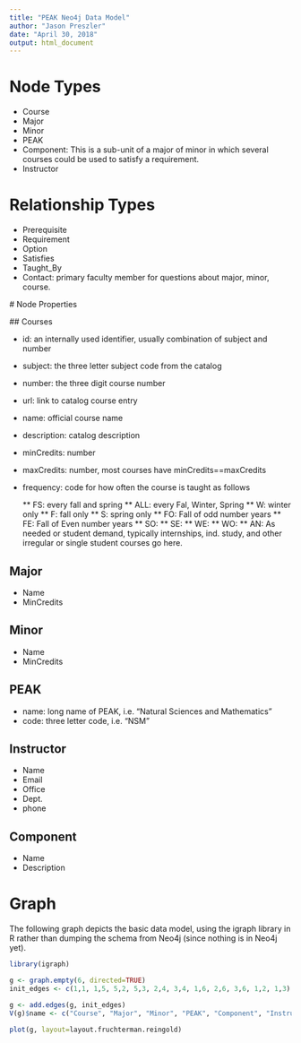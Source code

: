 ```yaml
---
title: "PEAK Neo4j Data Model"
author: "Jason Preszler"
date: "April 30, 2018"
output: html_document
---
```


# Node Types

 *  Course
 *  Major
 *  Minor
 *  PEAK
 *  Component: This is a sub-unit of a major of minor in which several courses could be used to satisfy a requirement. 
 *  Instructor
 
# Relationship Types

 *  Prerequisite
 *  Requirement
 *  Option
 *  Satisfies
 *  Taught_By
 *  Contact: primary faculty member for questions about major, minor, course.
 
 # Node Properties
 
 ## Courses
 
 *  id: an internally used identifier, usually combination of subject and number
 *  subject: the three letter subject code from the catalog
 *  number: the three digit course number
 *  url: link to catalog course entry
 *  name: official course name
 *  description: catalog description
 *  minCredits: number
 *  maxCredits: number, most courses have minCredits==maxCredits
 *  frequency: code for how often the course is taught as follows

    **  FS: every fall and spring
    **  ALL: every Fal, Winter, Spring
    **  W: winter only
    **  F: fall only
    **  S: spring only
    **  FO:  Fall of odd number years
    **  FE: Fall of Even number years
    **  SO:
    **  SE:
    **  WE:
    **  WO:
    **  AN: As needed or student demand, typically internships, ind. study, and other irregular or single student courses go here.

## Major

* Name
* MinCredits

## Minor

* Name
* MinCredits

## PEAK

* name: long name of PEAK, i.e. "Natural Sciences and Mathematics"
* code: three letter code, i.e. "NSM"

## Instructor

* Name
* Email
* Office
* Dept.
* phone

## Component

* Name
* Description

# Graph

The following graph depicts the basic data model, using the igraph library in R rather than dumping the schema from Neo4j (since nothing is in Neo4j yet).

```r
library(igraph)

g <- graph.empty(6, directed=TRUE)
init_edges <- c(1,1, 1,5, 5,2, 5,3, 2,4, 3,4, 1,6, 2,6, 3,6, 1,2, 1,3)

g <- add.edges(g, init_edges)
V(g)$name <- c("Course", "Major", "Minor", "PEAK", "Component", "Instructor")

plot(g, layout=layout.fruchterman.reingold)
```